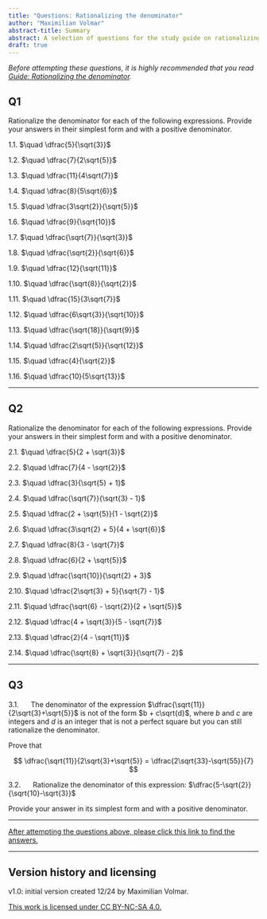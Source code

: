 ```yaml
---
title: "Questions: Rationalizing the denominator"
author: "Maximilian Volmar"
abstract-title: Summary
abstract: A selection of questions for the study guide on rationalizing the denominator.
draft: true
---
```


*Before attempting these questions, it is highly recommended that you read [Guide: Rationalizing the denominator](../studyguides/rationalizingthedenominator.qmd).*


## Q1 {-}

Rationalize the denominator for each of the following expressions. Provide your answers in their simplest form and with a positive denominator.

1.1. $\quad \dfrac{5}{\sqrt{3}}$

1.2. $\quad \dfrac{7}{2\sqrt{5}}$

1.3. $\quad \dfrac{11}{4\sqrt{7}}$

1.4. $\quad \dfrac{8}{5\sqrt{6}}$

1.5. $\quad \dfrac{3\sqrt{2}}{\sqrt{5}}$

1.6. $\quad \dfrac{9}{\sqrt{10}}$

1.7. $\quad \dfrac{\sqrt{7}}{\sqrt{3}}$

1.8. $\quad \dfrac{\sqrt{2}}{\sqrt{6}}$

1.9. $\quad \dfrac{12}{\sqrt{11}}$

1.10. $\quad \dfrac{\sqrt{8}}{\sqrt{2}}$

1.11. $\quad \dfrac{15}{3\sqrt{7}}$

1.12. $\quad \dfrac{6\sqrt{3}}{\sqrt{10}}$

1.13. $\quad \dfrac{\sqrt{18}}{\sqrt{9}}$

1.14. $\quad \dfrac{2\sqrt{5}}{\sqrt{12}}$

1.15. $\quad \dfrac{4}{\sqrt{2}}$

1.16. $\quad \dfrac{10}{5\sqrt{13}}$

---

## Q2 {-}

Rationalize the denominator for each of the following expressions. Provide your answers in their simplest form and with a positive denominator.

2.1. $\quad \dfrac{5}{2 + \sqrt{3}}$

2.2. $\quad \dfrac{7}{4 - \sqrt{2}}$

2.3. $\quad \dfrac{3}{\sqrt{5} + 1}$

2.4. $\quad \dfrac{\sqrt{7}}{\sqrt{3} - 1}$

2.5. $\quad \dfrac{2 + \sqrt{5}}{1 - \sqrt{2}}$

2.6. $\quad \dfrac{3\sqrt{2} + 5}{4 + \sqrt{6}}$

2.7. $\quad \dfrac{8}{3 - \sqrt{7}}$

2.8. $\quad \dfrac{6}{2 + \sqrt{5}}$

2.9. $\quad \dfrac{\sqrt{10}}{\sqrt{2} + 3}$

2.10. $\quad \dfrac{2\sqrt{3} + 5}{\sqrt{7} - 1}$

2.11. $\quad \dfrac{\sqrt{6} - \sqrt{2}}{2 + \sqrt{5}}$

2.12. $\quad \dfrac{4 + \sqrt{3}}{5 - \sqrt{7}}$

2.13. $\quad \dfrac{2}{4 - \sqrt{11}}$

2.14. $\quad \dfrac{\sqrt{8} + \sqrt{3}}{\sqrt{7} - 2}$

---

## Q3{-}

3.1. $\quad$ The denominator of the expression $\dfrac{\sqrt{11}}{2\sqrt{3}+\sqrt{5}}$ is not of the form $b + c\sqrt{d}$, where $b$ and $c$ are integers and $d$ is an integer that is not a perfect square but you can still rationalize the denominator.

Prove that

$$
\dfrac{\sqrt{11}}{2\sqrt{3}+\sqrt{5}} = \dfrac{2\sqrt{33}-\sqrt{55}}{7}
$$

3.2. $\quad$ Rationalize the denominator of this expression:
$\dfrac{5-\sqrt{2}}{\sqrt{10}-\sqrt{3}}$

Provide your answer in its simplest form and with a positive denominator.



---

[After attempting the questions above, please click this link to find the answers.](../answers/as-rationalizingthedenominator.qmd)

---

## Version history and licensing {-}

v1.0: initial version created 12/24 by Maximilian Volmar.

[This work is licensed under CC BY-NC-SA 4.0.](https://creativecommons.org/licenses/by-nc-sa/4.0/?ref=chooser-v1)
